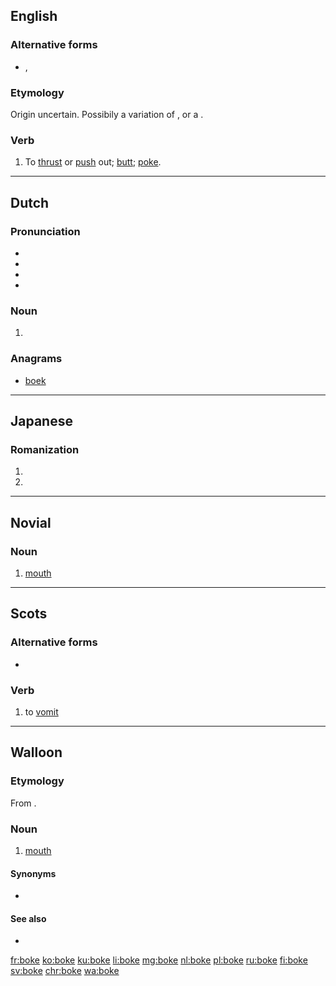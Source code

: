 {{also|Boke|böke|Böke}}
==English==

===Alternative forms===
* {{l|en|boak}}, {{l|en|buck}}

===Etymology===
Origin uncertain. Possibily a variation of {{l|en|poke}}, or a {{blend|butt|poke|nocap=9|lang=en}}.

===Verb===
{{en-verb|bok}}

# {{label|en|ambitransitive|UK|_|dialectal}} To [[thrust]] or [[push]] out; [[butt]]; [[poke]].

----

==Dutch==

===Pronunciation===
* {{IPA|/ˈboːkə/|lang=nl}}
* {{audio|Nl-boke.ogg|Audio|lang=nl}}
* {{rhymes|oːkə|lang=nl}}
* {{hyphenation|bo|ke|lang=nl}}

===Noun===
{{nl-noun-dim}}

# {{nl-noun form of|dim|bo}}

===Anagrams===
* [[boek#Dutch|boek]]

----
==Japanese==

===Romanization===
{{ja-romaji}}

# {{ja-romanization of|ぼけ}}
# {{ja-romanization of|ボケ}}
----

==Novial==

===Noun===
{{nov-noun}}

# [[mouth]]

----

==Scots==

===Alternative forms===
* {{l|sco|boak}}

===Verb===
{{head|sco|verb}}

# to [[vomit]]

----

==Walloon==

===Etymology===
From {{etyl|la|wa}} {{m|la|bucca}}.

===Noun===
{{wa-noun|f}}

# {{label|wa|anatomy}} [[mouth]]

====Synonyms====
* {{l|wa|boutche}}

====See also====
* {{l|wa|gueuye}}

[[fr:boke]]
[[ko:boke]]
[[ku:boke]]
[[li:boke]]
[[mg:boke]]
[[nl:boke]]
[[pl:boke]]
[[ru:boke]]
[[fi:boke]]
[[sv:boke]]
[[chr:boke]]
[[wa:boke]]